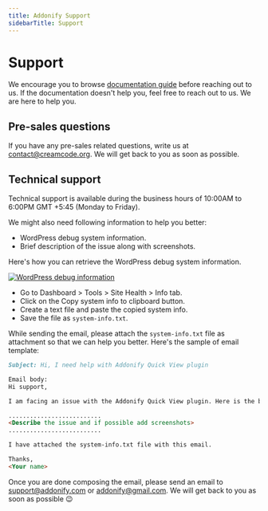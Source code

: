 ```yaml
---
title: Addonify Support
sidebarTitle: Support
---
```



# Support

We encourage you to browse [documentation guide](/kb) before reaching out to us. If the documentation doesn't help you, feel free to reach out to us. We are here to help you.

## Pre-sales questions

If you have any pre-sales related questions, write us at [contact@creamcode.org](mailto:contact@creamcode.org). We will get back to you as soon as possible.

## Technical support
 
<Callout type="info" emoji="ℹ️">
  Technical support is available during the business hours of 10:00AM to 6:00PM GMT +5:45 (Monday to Friday).
</Callout>

We might also need following information to help you better:

- WordPress debug system information.
- Brief description of the issue along with screenshots.

Here's how you can retrieve the WordPress debug system information.

[![WordPress debug information](/support/debug-info.png)](/support/debug-info.png)

- Go to Dashboard > Tools > Site Health > Info tab.
- Click on the Copy system info to clipboard button.
- Create a text file and paste the copied system info.
- Save the file as `system-info.txt`.

While sending the email, please attach the `system-info.txt` file as attachment so that we can help you better. Here's the sample of email template:

```md
Subject: Hi, I need help with Addonify Quick View plugin

Email body:
Hi support,

I am facing an issue with the Addonify Quick View plugin. Here is the brief description of the issue:

..........................
<Describe the issue and if possible add screenshots>
..........................

I have attached the system-info.txt file with this email.

Thanks,
<Your name>
```

Once you are done composing the email, please send an email to support@addonify.com or addonify@gmail.com. We will get back to you as soon as possible 😉






